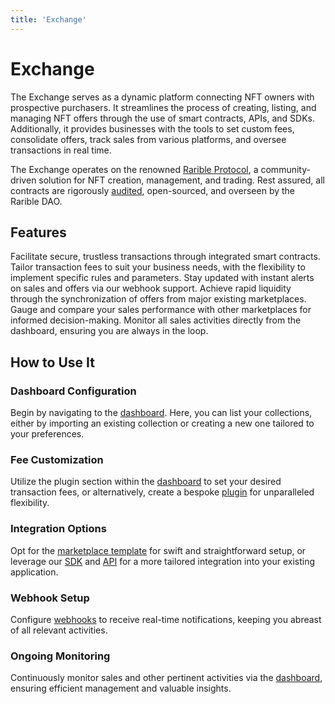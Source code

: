 ```yaml
---
title: 'Exchange'
---
```



# Exchange

The Exchange serves as a dynamic platform connecting NFT owners with prospective purchasers. It streamlines the process of creating, listing, and managing NFT offers through the use of smart contracts, APIs, and SDKs. Additionally, it provides businesses with the tools to set custom fees, consolidate offers, track sales from various platforms, and oversee transactions in real time.

The Exchange operates on the renowned [Rarible Protocol](https://docs.rarible.org/), a community-driven solution for NFT creation, management, and trading. Rest assured, all contracts are rigorously [audited](https://chainsecurity.com/security-audit/rarible-exchange-v2-smart-contracts/), open-sourced, and overseen by the Rarible DAO.

## Features

<Cards num={3}>
  <Card title="Smart Contract Integration">
    Facilitate secure, trustless transactions through integrated smart
    contracts.
  </Card>
  <Card title="Customizable Fees">
    Tailor transaction fees to suit your business needs, with the flexibility to
    implement specific rules and parameters.
  </Card>
  <Card title="Real-Time Notifications">
    Stay updated with instant alerts on sales and offers via our webhook
    support.
  </Card>
  <Card title="Instant Liquidity">
    Achieve rapid liquidity through the synchronization of offers from major
    existing marketplaces.
  </Card>
  <Card title="Sales Aggregation">
    Gauge and compare your sales performance with other marketplaces for
    informed decision-making.
  </Card>
  <Card title="Comprehensive Monitoring">
    Monitor all sales activities directly from the dashboard, ensuring you are
    always in the loop.
  </Card>
</Cards>

## How to Use It

<Steps>

### Dashboard Configuration

Begin by navigating to the [dashboard](/tools/dashboard). Here, you can list your collections, either by importing an existing collection or creating a new one tailored to your preferences.

### Fee Customization

Utilize the plugin section within the [dashboard](/tools/dashboard) to set your desired transaction fees, or alternatively, create a bespoke [plugin](/tools/service) for unparalleled flexibility.

### Integration Options

Opt for the [marketplace template](/templates/marketplace) for swift and straightforward setup, or leverage our [SDK](/tools/sdk-core) and [API](/tools/graphql-api) for a more tailored integration into your existing application.

### Webhook Setup

Configure [webhooks](/tools/webhook) to receive real-time notifications, keeping you abreast of all relevant activities.

### Ongoing Monitoring

Continuously monitor sales and other pertinent activities via the [dashboard](/tools/dashboard), ensuring efficient management and valuable insights.

</Steps>
